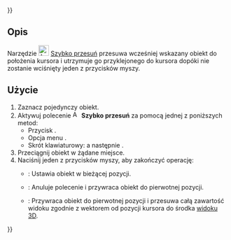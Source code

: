 {{UnfinishedDocu{{#translation:}}}}
<languages/>

{{Docnav/pl
|[[Assembly3_AxialMove/pl|Przesuń osiowo]]
|[[Assembly3_LockMover/pl|Zablokuj przesuwacz]]
|[[Assembly3_Workbench/pl|środowisko pracy Assembly3]]
|IconL=Assembly_AxialMove.svg‎‎
|IconR=Assembly_LockMover.svg‎‎
|IconC=Assembly3_workbench_icon.svg
}}

{{GuiCommand/pl
|Name=Assembly3 QuickMove
|Name/pl=Assembly3: Szybko przesuń
|Icon=Assembly_QuickMove.svg‎‎
|MenuLocation=Assembly3 → Szybko przesuń
|Workbenches=[[Assembly3_Workbench/pl|Assembly3]]
|Shortcut={{KEY|A}} a następnie {{KEY|Q}}
}}

<span id="Description"></span>
==Opis==

Narzędzie [[Image:Assembly_QuickMove.svg|24px]] [[Assembly3_QuickMove/pl|Szybko przesuń]] przesuwa wcześniej wskazany obiekt do położenia kursora i utrzymuje go przyklejonego do kursora dopóki nie zostanie wciśnięty jeden z przycisków myszy.

<span id="Usage"></span>
==Użycie==

# Zaznacz pojedynczy obiekt.
# Aktywuj polecenie [[Image:Assembly_QuickMove.svg|16px]] '''Szybko przesuń''' za pomocą jednej z poniższych metod:
#* Przycisk {{Button|[[Image:Assembly_QuickMove.svg|16px]] [[Assembly3_QuickMove/pl|Szybko przesuń]]}}.
#* Opcja menu {{MenuCommand|Assembly3 → [[Image:Assembly_QuickMove.svg|16px]] Szybko przesuń}}.
#* Skrót klawiaturowy: {{KEY|A}} a następnie {{KEY|Q}}.
# Przeciągnij obiekt w żądane miejsce.
# Naciśnij jeden z przycisków myszy, aby zakończyć operację:
#* {{Button|LMB}}: Ustawia obiekt w bieżącej pozycji.
#* {{Button|RMB}}: Anuluje polecenie i przywraca obiekt do pierwotnej pozycji.
#* {{Button|MMB}}: Przywraca obiekt do pierwotnej pozycji i przesuwa całą zawartość widoku zgodnie z wektorem od pozycji kursora do środka [[3D_view/pl|widoku 3D]].


{{Docnav/pl
|[[Assembly3_AxialMove/pl|Przesuń osiowo]]
|[[Assembly3_LockMover/pl|Zablokuj przesuwacz]]
|[[Assembly3_Workbench/pl|środowisko pracy Assembly3]]
|IconL=Assembly_AxialMove.svg‎‎
|IconR=Assembly_LockMover.svg‎‎
|IconC=Assembly3_workbench_icon.svg
}}

{{Userdocnavi{{#translation:}}}}